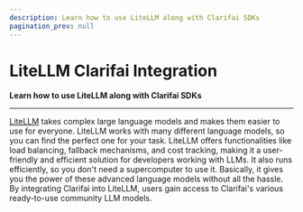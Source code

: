 ```yaml
---
description: Learn how to use LiteLLM along with Clarifai SDKs
pagination_prev: null
---
```


# LiteLLM Clarifai Integration

**Learn how to use LiteLLM along with Clarifai SDKs**
<hr />

[LiteLLM](https://www.litellm.ai/) takes complex large language models and makes them easier to use for everyone. LiteLLM works with many different language models, so you can find the perfect one for your task. LiteLLM offers functionalities like load balancing, fallback mechanisms, and cost tracking, making it a user-friendly and efficient solution for developers working with LLMs. It also runs efficiently, so you don't need a supercomputer to use it. Basically, it gives you the power of these advanced language models without all the hassle. By integrating Clarifai into LiteLLM, users gain access to Clarifai's various ready-to-use community LLM models.


<DocCardList items={useCurrentSidebarCategory().items}/>